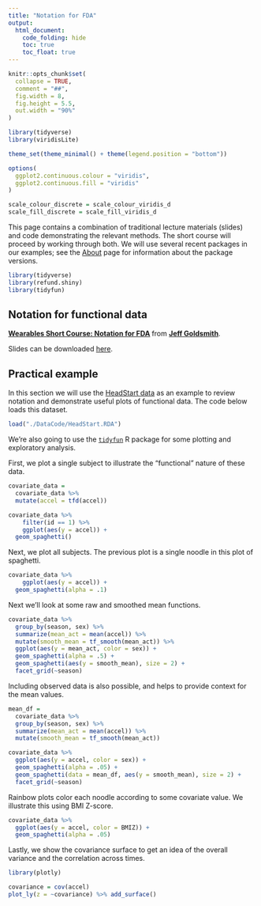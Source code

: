 ```yaml
---
title: "Notation for FDA"
output:
  html_document: 
    code_folding: hide
    toc: true
    toc_float: true
---
```


```r
knitr::opts_chunk$set(
  collapse = TRUE,
  comment = "##",
  fig.width = 8, 
  fig.height = 5.5,
  out.width = "90%"
)

library(tidyverse)
library(viridisLite)

theme_set(theme_minimal() + theme(legend.position = "bottom"))

options(
  ggplot2.continuous.colour = "viridis",
  ggplot2.continuous.fill = "viridis"
)

scale_colour_discrete = scale_colour_viridis_d
scale_fill_discrete = scale_fill_viridis_d
```

This page contains a combination of traditional lecture materials (slides) and code demonstrating the relevant methods. The short course will proceed by working through both. We will use several recent packages in our examples; see the [About](./About.html) page for information about the package versions.

```r
library(tidyverse)
library(refund.shiny)
library(tidyfun)
```

## Notation for functional data

<script async class="speakerdeck-embed" data-id="22db63f1cf324ec6b998c631191af6ed" data-ratio="1.77777777777778" src="//speakerdeck.com/assets/embed.js"></script>
<div style="margin-bottom:5px"> <strong> <a href="https://speakerdeck.com/jeffgoldsmith/short-course-notation" title="Wearables Short Course: Notation for FDA" target="_blank">Wearables Short Course: Notation for FDA</a> </strong> from <strong><a href="https://speakerdeck.com/jeffgoldsmith" target="_blank">Jeff Goldsmith</a></strong>. </div>

Slides can be downloaded [here](./SlidesPPT/ShortCourse_Notation.pdf).

## Practical example

In this section we will use the [HeadStart data](./shortcourse_data.html) as an example to review notation and demonstrate useful plots of functional data. The code below loads this dataset.

```r

load("./DataCode/HeadStart.RDA")

```

We're also going to use the [`tidyfun`](https://tidyfun.github.io/tidyfun/index.html) R package for some plotting and exploratory analysis. 

First, we plot a single subject to illustrate the "functional" nature of these data. 

```r
covariate_data = 
  covariate_data %>% 
  mutate(accel = tfd(accel))

covariate_data %>% 
	filter(id == 1) %>%
	ggplot(aes(y = accel)) + 
  geom_spaghetti()
```

Next, we plot all subjects. The previous plot is a single noodle in this plot of spaghetti.

```r
covariate_data %>% 
	ggplot(aes(y = accel)) + 
  geom_spaghetti(alpha = .1)
```

Next we'll look at some raw and smoothed mean functions. 

```r
covariate_data %>% 
  group_by(season, sex) %>% 
  summarize(mean_act = mean(accel)) %>%
  mutate(smooth_mean = tf_smooth(mean_act)) %>%
  ggplot(aes(y = mean_act, color = sex)) +
  geom_spaghetti(alpha = .5) +
  geom_spaghetti(aes(y = smooth_mean), size = 2) + 
  facet_grid(~season)
```

Including observed data is also possible, and helps to provide context for the mean values.

```r
mean_df = 
  covariate_data %>% 
  group_by(season, sex) %>% 
  summarize(mean_act = mean(accel)) %>%
  mutate(smooth_mean = tf_smooth(mean_act))

covariate_data %>% 
  ggplot(aes(y = accel, color = sex)) +
  geom_spaghetti(alpha = .05) +
  geom_spaghetti(data = mean_df, aes(y = smooth_mean), size = 2) + 
  facet_grid(~season)
```

Rainbow plots color each noodle according to some covariate value. We illustrate this using BMI Z-score. 

```r
covariate_data %>% 
  ggplot(aes(y = accel, color = BMIZ)) +
  geom_spaghetti(alpha = .05)
```

Lastly, we show the covariance surface to get an idea of the overall variance and the correlation across times. 

```r

library(plotly)

covariance = cov(accel)
plot_ly(z = ~covariance) %>% add_surface()

```
